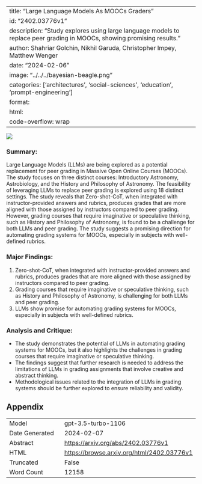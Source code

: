 
---
title: "Large Language Models As MOOCs Graders"
id: "2402.03776v1"
description: "Study explores using large language models to replace peer grading in MOOCs, showing promising results."
author: Shahriar Golchin, Nikhil Garuda, Christopher Impey, Matthew Wenger
date: "2024-02-06"
image: "../../../bayesian-beagle.png"
categories: ['architectures', 'social-sciences', 'education', 'prompt-engineering']
format:
  html:
    code-overflow: wrap
---

![](../../../bayesian-beagle.png)

### Summary:
Large Language Models (LLMs) are being explored as a potential replacement for peer grading in Massive Open Online Courses (MOOCs). The study focuses on three distinct courses: Introductory Astronomy, Astrobiology, and the History and Philosophy of Astronomy. The feasibility of leveraging LLMs to replace peer grading is explored using 18 distinct settings. The study reveals that Zero-shot-CoT, when integrated with instructor-provided answers and rubrics, produces grades that are more aligned with those assigned by instructors compared to peer grading. However, grading courses that require imaginative or speculative thinking, such as History and Philosophy of Astronomy, is found to be a challenge for both LLMs and peer grading. The study suggests a promising direction for automating grading systems for MOOCs, especially in subjects with well-defined rubrics.

### Major Findings:
1. Zero-shot-CoT, when integrated with instructor-provided answers and rubrics, produces grades that are more aligned with those assigned by instructors compared to peer grading.
2. Grading courses that require imaginative or speculative thinking, such as History and Philosophy of Astronomy, is challenging for both LLMs and peer grading.
3. LLMs show promise for automating grading systems for MOOCs, especially in subjects with well-defined rubrics.

### Analysis and Critique:
- The study demonstrates the potential of LLMs in automating grading systems for MOOCs, but it also highlights the challenges in grading courses that require imaginative or speculative thinking.
- The findings suggest that further research is needed to address the limitations of LLMs in grading assignments that involve creative and abstract thinking.
- Methodological issues related to the integration of LLMs in grading systems should be further explored to ensure reliability and validity.

## Appendix

|          |          |
|----------|----------|
| Model     | gpt-3.5-turbo-1106       |
| Date Generated     | 2024-02-07       |
| Abstract | [https://arxiv.org/abs/2402.03776v1](https://arxiv.org/abs/2402.03776v1)        |
| HTML     | [https://browse.arxiv.org/html/2402.03776v1](https://browse.arxiv.org/html/2402.03776v1)       |
| Truncated       | False       |
| Word Count       | 12158       |